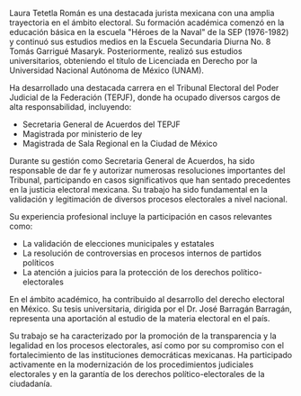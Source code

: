 Laura Tetetla Román es una destacada jurista mexicana con una amplia trayectoria en el ámbito electoral. Su formación académica comenzó en la educación básica en la escuela "Héroes de la Naval" de la SEP (1976-1982) y continuó sus estudios medios en la Escuela Secundaria Diurna No. 8 Tomás Garrigué Masaryk. Posteriormente, realizó sus estudios universitarios, obteniendo el título de Licenciada en Derecho por la Universidad Nacional Autónoma de México (UNAM).

Ha desarrollado una destacada carrera en el Tribunal Electoral del Poder Judicial de la Federación (TEPJF), donde ha ocupado diversos cargos de alta responsabilidad, incluyendo:

- Secretaria General de Acuerdos del TEPJF
- Magistrada por ministerio de ley
- Magistrada de Sala Regional en la Ciudad de México

Durante su gestión como Secretaria General de Acuerdos, ha sido responsable de dar fe y autorizar numerosas resoluciones importantes del Tribunal, participando en casos significativos que han sentado precedentes en la justicia electoral mexicana. Su trabajo ha sido fundamental en la validación y legitimación de diversos procesos electorales a nivel nacional.

Su experiencia profesional incluye la participación en casos relevantes como:

- La validación de elecciones municipales y estatales
- La resolución de controversias en procesos internos de partidos políticos
- La atención a juicios para la protección de los derechos político-electorales

En el ámbito académico, ha contribuido al desarrollo del derecho electoral en México. Su tesis universitaria, dirigida por el Dr. José Barragán Barragán, representa una aportación al estudio de la materia electoral en el país.

Su trabajo se ha caracterizado por la promoción de la transparencia y la legalidad en los procesos electorales, así como por su compromiso con el fortalecimiento de las instituciones democráticas mexicanas. Ha participado activamente en la modernización de los procedimientos judiciales electorales y en la garantía de los derechos político-electorales de la ciudadanía.
